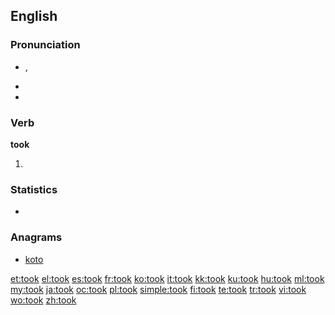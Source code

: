 ==English==

===Pronunciation===
* {{IPA|/tʊk/}}, {{SAMPA|/tUk/}}
* {{audio|en-us-took.ogg|Audio (US)}}
* {{rhymes|ʊk}}

===Verb===
'''took'''

# {{simple past of|[[take]]}}

===Statistics===
* {{rank|left|part|off|160|took|nothing|God|three}}

===Anagrams===
* [[koto#English|koto]]

[[et:took]]
[[el:took]]
[[es:took]]
[[fr:took]]
[[ko:took]]
[[it:took]]
[[kk:took]]
[[ku:took]]
[[hu:took]]
[[ml:took]]
[[my:took]]
[[ja:took]]
[[oc:took]]
[[pl:took]]
[[simple:took]]
[[fi:took]]
[[te:took]]
[[tr:took]]
[[vi:took]]
[[wo:took]]
[[zh:took]]